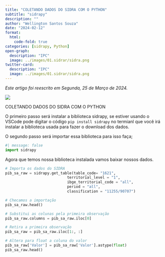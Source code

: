 ```yaml
---
title: "COLETANDO DADOS DO SIDRA COM O PYTHON"
subtitle: "sidrapy"
description: ""
author: "Wellington Santos Souza"
date: "2024-02-12"
format: 
  html:
    code-fold: true
categories: [sidrapy, Python]
open-graph:
  description: "IPC"
  image: ../images/01.sidrar/sidra.png
twitter-card:
  description: "IPC"
  image: ../images/01.sidrar/sidra.png
---
```


*Este artigo foi reescrito em Segunda, 25 de Março de 2024.* 

![](../images/01.sidrar/sidra.png){fig-alt="SIDRAr" fig-title="Acessando dados disponíveis no SIDRA IBGE com o pacote sidrar" }

COLETANDO DADOS DO SIDRA COM O PYTHON

O primeiro passo será instalar a biblioteca sidrapy, se estiver usando o VSCode pode digitar o código `pip install sidrapy` no termianl que você irá instalar a biblioteca usada para fazer o download dos dados. 

O segundo passo será importar essa biblioteca para isso faça;
```python
#| message: false
import sidrapy
```
Agora que temos nossa biblioteca instalada vamos baixar nossos dados.
```python
# Importa os dados do SIDRA
pib_sa_raw = sidrapy.get_table(table_code= "1621",
                            territorial_level = "1",
                            ibge_territorial_code = "all",
                            period = "all",
                            classification = "11255/90707")

# Checamos a importação
pib_sa_raw.head()
```

```python
# Substitui as colunas pela primeira observação
pib_sa_raw.columns = pib_sa_raw.iloc[0]

# Retira a primeira observação
pib_sa_raw = pib_sa_raw.iloc[1:, :]

# Altera para float a coluna do valor
pib_sa_raw['Valor'] = pib_sa_raw['Valor'].astype(float)
pib_sa_raw.head()
```
